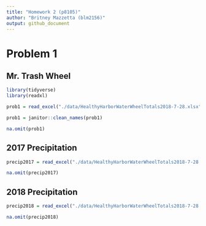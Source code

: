 ```yaml
---
title: "Homework 2 (p8105)"
author: "Britney Mazzetta (blm2156)"
output: github_document
---
```


# Problem 1

## Mr. Trash Wheel
```r
library(tidyverse)
library(readxl)

prob1 = read_excel("./data/HealthyHarborWaterWheelTotals2018-7-28.xlsx", sheet = "Mr. Trash Wheel", range = "A2:N338")

prob1 = janitor::clean_names(prob1)

na.omit(prob1)

```

## 2017 Precipitation
```r
precip2017 = read_excel("./data/HealthyHarborWaterWheelTotals2018-7-28.xlsx", sheet = "2017 Precipitation", range = "A2:B15")

na.omit(precip2017)
```

## 2018 Precipitation
```r
precip2018 = read_excel("./data/HealthyHarborWaterWheelTotals2018-7-28.xlsx", sheet = "2018 Precipitation", range = "A2:B15")

na.omit(precip2018)
```

